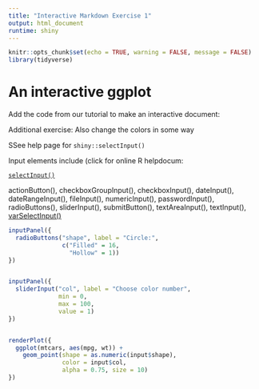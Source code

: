 ```yaml
---
title: "Interactive Markdown Exercise 1"
output: html_document
runtime: shiny
---
```


```r
knitr::opts_chunk$set(echo = TRUE, warning = FALSE, message = FALSE)
library(tidyverse)
```

# An interactive ggplot

Add the code from our tutorial to make an interactive document:

Additional exercise: Also change the colors in some way

SSee help page for `shiny::selectInput()`

Input elements include (click for online R helpdocum:

[`selectInput()`](https://www.rdocumentation.org/packages/shiny.semantic/versions/0.4.3/topics/selectInput)

actionButton(), checkboxGroupInput(), checkboxInput(), dateInput(), dateRangeInput(), fileInput(), numericInput(), passwordInput(), radioButtons(), sliderInput(), submitButton(), textAreaInput(), textInput(), [varSelectInput()](http://127.0.0.1:50605/help/library/shiny/help/varSelectInput)


```r

inputPanel({
  radioButtons("shape", label = "Circle:",
               c("Filled" = 16,
                 "Hollow" = 1))
})


inputPanel({
  sliderInput("col", label = "Choose color number", 
              min = 0,
              max = 100, 
              value = 1)
})


renderPlot({
  ggplot(mtcars, aes(mpg, wt)) +
    geom_point(shape = as.numeric(input$shape), 
               color = input$col,
               alpha = 0.75, size = 10)
})

```


